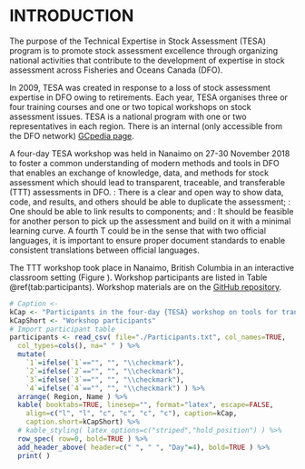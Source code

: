 # INTRODUCTION

<!-- From the TESA GCpedia site -->
The purpose of the Technical Expertise in Stock Assessment (TESA) program is to
promote stock assessment excellence through organizing national activities that
contribute to the development of expertise in stock assessment across Fisheries
and Oceans Canada (DFO).

In 2009, TESA was created in response to a loss of stock assessment expertise in 
DFO owing to retirements. Each year, TESA organises three or four training courses
and one or two topical workshops on stock assessment issues. TESA is a national
program with one or two representatives in each region. There is an internal
(only accessible from the DFO network) 
[GCpedia page](http://www.gcpedia.gc.ca/wiki/DFO_Science_TESA_ETES).

<!-- From the abstract -->
A four-day TESA workshop was held in Nanaimo on 27-30 November 2018 to foster a
common understanding of modern methods and tools in DFO that enables an exchange
of knowledge, data, and methods for stock assessment which should lead to
transparent, traceable, and transferable (TTT) assessments in DFO.
\emph{Transparent}: There is a clear and open way to show data, code, and
results, and others should be able to duplicate the assessment;
\emph{Traceable}: One should be able to link results to components; and
\emph{Transferable}: It should be feasible for another person to pick up the
assessment and build on it with a minimal learning curve.  A fourth T could be
\emph{Translatable} in the sense that with two official languages, it is
important to ensure proper document standards to enable consistent translations
between official languages.

The TTT workshop took place in Nanaimo, British Columbia in an interactive
classroom setting (Figure \ref{fig:classroom}).  Workshop participants are
listed in Table \@ref(tab:participants).  Workshop materials are on the [GitHub
repository](https://github.com/pbs-assess/TTTworkshop).

<!-- Classroom picture -->
\begin{figure}
\fbox{\includegraphics[width=\linewidth]{Classroom1.jpg}}
\caption[Interactive classroom setting]{Interactive classroom setting for the four-day {TESA} workshop on tools for transparent, traceable, and transferable assessments.}
\label{fig:classroom}
\end{figure}

<!-- Load participants table -->
```r
# Caption <- 
kCap <- "Participants in the four-day {TESA} workshop on tools for transparent, traceable, and transferable assessments."
kCapShort <- "Workshop participants"
# Import participant table
participants <- read_csv( file="./Participants.txt", col_names=TRUE,
  col_types=cols(), na=" " ) %>%
  mutate( 
    `1`=ifelse(`1`=="", "", "\\checkmark"),
    `2`=ifelse(`2`=="", "", "\\checkmark"),
    `3`=ifelse(`3`=="", "", "\\checkmark"),
    `4`=ifelse(`4`=="", "", "\\checkmark") ) %>%
  arrange( Region, Name ) %>%
  kable( booktabs=TRUE, linesep="", format="latex", escape=FALSE,
    align=c("l", "l", "c", "c", "c", "c"), caption=kCap, 
    caption.short=kCapShort) %>%
  # kable_styling( latex_options=c("striped","hold_position") ) %>%
  row_spec( row=0, bold=TRUE ) %>%
  add_header_above( header=c(" ", " ", "Day"=4), bold=TRUE ) %>%
  print( )
```
